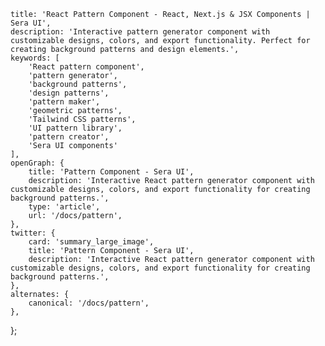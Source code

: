     title: 'React Pattern Component - React, Next.js & JSX Components | Sera UI',
    description: 'Interactive pattern generator component with customizable designs, colors, and export functionality. Perfect for creating background patterns and design elements.',
    keywords: [
        'React pattern component',
        'pattern generator',
        'background patterns',
        'design patterns',
        'pattern maker',
        'geometric patterns',
        'Tailwind CSS patterns',
        'UI pattern library',
        'pattern creator',
        'Sera UI components'
    ],
    openGraph: {
        title: 'Pattern Component - Sera UI',
        description: 'Interactive React pattern generator component with customizable designs, colors, and export functionality for creating background patterns.',
        type: 'article',
        url: '/docs/pattern',
    },
    twitter: {
        card: 'summary_large_image',
        title: 'Pattern Component - Sera UI',
        description: 'Interactive React pattern generator component with customizable designs, colors, and export functionality for creating background patterns.',
    },
    alternates: {
        canonical: '/docs/pattern',
    },
};


<HideTOC />
<PatternCraftInterface />
